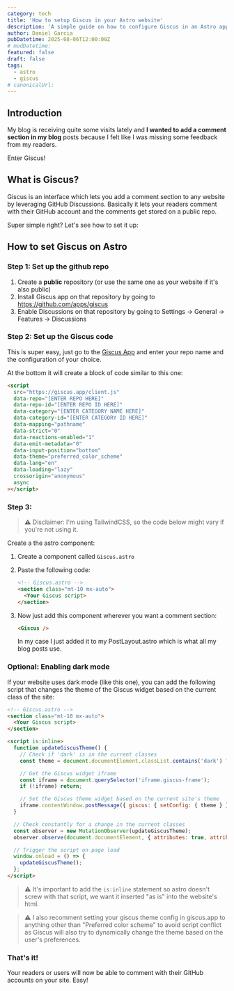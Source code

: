```yaml
---
category: tech
title: 'How to setup Giscus in your Astro website'
description: 'A simple guide on how to configure Giscus in an Astro app project'
author: Daniel Garcia
pubDatetime: 2025-08-06T12:00:00Z
# modDatetime:
featured: false
draft: false
tags:
  - astro
  - giscus
# canonicalUrl:
---
```




## Introduction

My blog is receiving quite some visits lately and **I wanted to add a comment section in my blog** posts because I felt like I was missing some feedback from my readers.

Enter Giscus!

<WebsiteDesignCTA client:visible />

## What is Giscus?

Giscus is an interface which lets you add a comment section to any website by leveraging GitHub Discussions. Basically it lets your readers comment with their GitHub account and the comments get stored on a public repo.

Super simple right? Let's see how to set it up:

## How to set Giscus on Astro

### Step 1: Set up the github repo

1. Create a **public** repository (or use the same one as your website if it's also public)
2. Install Giscus app on that repository by going to https://github.com/apps/giscus
3. Enable Discussions on that repository by going to Settings -> General -> Features -> Discussions

### Step 2: Set up the Giscus code

This is super easy, just go to the [Giscus App](https://giscus.app/) and enter your repo name and the configuration of your choice.

At the bottom it will create a block of code similar to this one:

```html
<script
  src="https://giscus.app/client.js"
  data-repo="[ENTER REPO HERE]"
  data-repo-id="[ENTER REPO ID HERE]"
  data-category="[ENTER CATEGORY NAME HERE]"
  data-category-id="[ENTER CATEGORY ID HERE]"
  data-mapping="pathname"
  data-strict="0"
  data-reactions-enabled="1"
  data-emit-metadata="0"
  data-input-position="bottom"
  data-theme="preferred_color_scheme"
  data-lang="en"
  data-loading="lazy"
  crossorigin="anonymous"
  async
></script>
```

### Step 3:

> ⚠️ Disclaimer: I'm using TailwindCSS, so the code below might vary if you're not using it.

Create a the astro component:

1. Create a component called `Giscus.astro`
2. Paste the following code:

   ```html
   <!-- Giscus.astro -->
   <section class="mt-10 mx-auto">
     <Your Giscus script>
   </section>
   ```

3. Now just add this component wherever you want a comment section:
   ```html
   <Giscus />
   ```
   In my case I just added it to my PostLayout.astro which is what all my blog posts use.

### Optional: Enabling dark mode

If your website uses dark mode (like this one), you can add the following script that changes the theme of the Giscus widget based on the current class of the site:

```html
<!-- Giscus.astro -->
<section class="mt-10 mx-auto">
  <Your Giscus script>
</section>

<script is:inline>
  function updateGiscusTheme() {
    // Check if 'dark' is in the current classes
    const theme = document.documentElement.classList.contains('dark') ? 'dark' : 'light';

    // Get the Giscus widget iframe
    const iframe = document.querySelector('iframe.giscus-frame');
    if (!iframe) return;

    // Set the Giscus theme widget based on the current site's theme
    iframe.contentWindow.postMessage({ giscus: { setConfig: { theme } } }, 'https://giscus.app');
  }

  // Check constantly for a change in the current classes
  const observer = new MutationObserver(updateGiscusTheme);
  observer.observe(document.documentElement, { attributes: true, attributeFilter: ['class'] });

  // Trigger the script on page load
  window.onload = () => {
    updateGiscusTheme();
  };
</script>
```

> ⚠️ It's important to add the `is:inline` statement so astro doesn't screw with that script, we want it inserted "as is" into the website's html.

> ⚠️ I also recomment setting your giscus theme config in giscus.app to anything other than "Preferred color scheme" to avoid script conflict as Giscus will also try to dynamically change the theme based on the user's preferences.

### That's it!

Your readers or users will now be able to comment with their GitHub accounts on your site. Easy!
